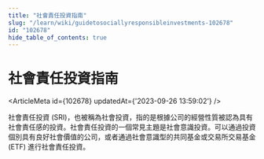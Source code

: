 ```yaml
---
title: "社會責任投資指南"
slug: "/learn/wiki/guidetosociallyresponsibleinvestments-102678"
id: "102678"
hide_table_of_contents: true
---
```



# 社會責任投資指南

<ArticleMeta id={102678} updatedAt={'2023-09-26 13:59:02'} />
<div className='border-solid border-b border-t-0 my-4 border-[var(--ifm-color-gray-300)]' />

社會責任投資 (SRI)，也被稱為社會投資，指的是根據公司的經營性質被認為具有社會責任感的投資。社會責任投資的一個常見主題是社會意識投資。可以通過投資個別具有良好社會價值的公司，或者通過社會意識型的共同基金或交易所交易基金 (ETF) 進行社會責任投資。
